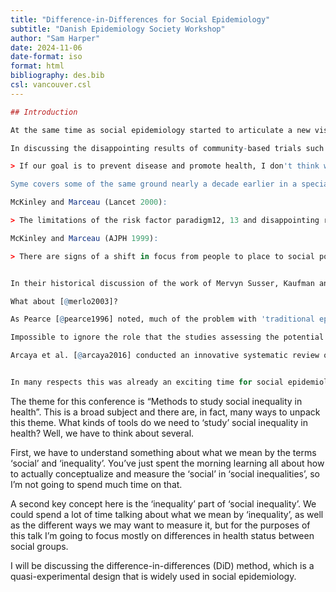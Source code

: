 ```yaml
---
title: "Difference-in-Differences for Social Epidemiology"
subtitle: "Danish Epidemiology Society Workshop"
author: "Sam Harper"
date: 2024-11-06
date-format: iso
format: html
bibliography: des.bib
csl: vancouver.csl
---
```

```r
## Introduction

At the same time as social epidemiology started to articulate a new vision for place-based and contextual effects to bring back the focus on population health, the formal literature on causal inference as applied to epidemiology was also taking shape. Foundational work by Robins, Greenland, Pearl, Hernan and others in the mid-to-late 1990s. 

In discussing the disappointing results of community-based trials such as COMMIT, Syme remarks on another key idea that helped to motivate a focus on multilevel thinking in social epidemiology:

> If our goal is to prevent disease and promote health, I don't think we can accomplish it by focusing exclusively on individual diseases and risk factors.

Syme covers some of the same ground nearly a decade earlier in a special issue of Daedalus (1994), arguing that a focus on individual-level risk factors is unlikely to be helpful for improving disease, with some evidence from failed trials such as MRFIT to support his view. He also is highly enthusiastic about the recent work of Marmot, specifically regarding the social class "gradient" that exists and can't be explained by traditional risk factors.  

McKinley and Marceau (Lancet 2000):

> The limitations of the risk factor paradigm12, 13 and disappointing results from community-intervention trials aimed at their reduction14, 15 have encouraged researchers to refocus “upstream”16 on the real or underlying reasons for the social patterns of disease.17

McKinley and Marceau (AJPH 1999):

> There are signs of a shift in focus from people to place to social position, which mirrors the different levels of causality behind complex human behavior.


In their historical discussion of the work of Mervyn Susser, Kaufman and Poole [@kaufman2000] identify the tension between pragmatic notions of causal inference present in much of social epidemiologic literature and the formal counterfactual models of causal inference from the statistics literature. 

What about [@merlo2003]?

As Pearce [@pearce1996] noted, much of the problem with 'traditional epidemiology' was its insistence that socioeconomic factors were not 'real' causes of illness.

Impossible to ignore the role that the studies assessing the potential impact of income inequality on health had on the neighborhood effects literature. This was a 'big idea' per the editors of the BMJ. 

Arcaya et al. [@arcaya2016] conducted an innovative systematic review of the *characteristics* of multi-level studies of neighborhood effects. They restricted to studies that used multi-level modeling


In many respects this was already an exciting time for social epidemiology. Although the roots of social epidemiology trace back to the earliest beginnings of public health and social medicine, emphasis on social factors as causes of disease has ebbed and flowed over the course of the last few centuries. However, during early-to-mid 1990s we witnessed a flood of disciplinary critiques
```


The theme for this conference is "Methods to study social inequality in health". This is a broad subject and there are, in fact, many ways to unpack this theme. What kinds of tools do we need to 'study' social inequality in health? Well, we have to think about several.

First, we have to understand something about what we mean by the terms 'social' and 'inequality'. You've just spent the morning learning all about how to actually conceptualize and measure the 'social' in 'social inequalities', so I'm not going to spend much time on that. 

A second key concept here is the 'inequality' part of 'social inequality'. We could spend a lot of time talking about what we mean by 'inequality', as well as the different ways we may want to measure it, but for the purposes of this talk I'm going to focus mostly on differences in health status between social groups. 

I will be discussing the difference-in-differences (DiD) method, which is a quasi-experimental design that is widely used in social epidemiology.